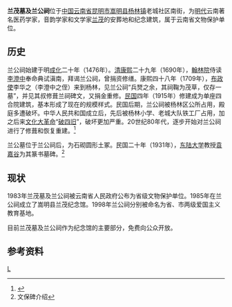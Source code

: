 {{coord|25|12|58.21|N|103|03|43.1|E|region:CN_type:landmark|display=title}}
{{文物保护单位
| 级别 = 省级
| 省区市 = 云南省
| 名称 = 兰茂墓及兰公祠
| 图片 = [[File:嵩明杨林兰公墓.jpg|250px]][[File:嵩明杨林兰公祠.jpg|250px]]
| 编号 = 2-27
| 分类 = 
| 时代 = 
| 所在 = [[昆明市|昆明市]][[嵩明县|嵩明县]]
| 登录 = 1983年公布
| 备注 ={{maplink|frame=yes|plain=yes|type=point|frame-lat=25.21617|frame-long=103.061972|zoom=13|coord={{coord|25.21617|103.061972}}}}
}}
'''兰茂墓及兰公祠'''位于[[中华人民共和国|中国]][[云南省|云南省]][[昆明市|昆明市]][[嵩明县|嵩明县]][[杨林镇_(嵩明县)|杨林镇]]老城社区南街，为[[明代|明代]]云南著名医药学家，音韵学家和文学家[[兰茂|兰茂]]的安葬地和纪念建筑，属于云南省文物保护单位。
==历史==
兰公祠始建于明[[成化|成化]]二十年（1476年）。[[清朝|清]][[康熙|康熙]]二十九年（1690年），[[翰林院|翰林院]]侍读[[李澄中|李澄中]]奉命典试滇南，拜谒兰公祠，曾捐资修缮。康熙四十八年（1709年），[[布政使|布政使]]李华之（李澄中之侄）来到杨林，见兰公祠“兵燹之余，其祠鞠为茂草，仅存一墓”，并见其叔修葺兰祠碑文，又捐金重修。[[中华民国大陆时期|民国]]四年（1915年）修建成为单座四合院建筑，基本形成了现在的规模样式。民国后期，兰公祠被杨林区公所占用，殿庭多遭破坏。中华人民共和国成立后，先后被杨林小学、老城大队铁工厂占用，加之后来[[文化大革命|文化大革命]]“[[破四旧|破四旧]]”，破坏更加严重。20世纪80年代，逐步开始对兰公祠进行了修葺和恢复重建。<ref>{{cite book zh |author=云南省嵩明县县志编纂委员会 |title=《嵩明县志》 |format=M |edition=1 |location=昆明 |publisher=云南人民出版社 |date=1995年8月 |pages=632页 |id= ISBN 7-222-01801-8/K·193|ignore-isbn-error=true}}</ref>

兰公墓位于兰公祠后，为石砌圆形土冢。民国二十年（1931年），[[东陆大学|东陆大学]]教授[[袁嘉谷|袁嘉谷]]为其篆书墓碑。<ref>文保碑介绍</ref>
==现状==
1983年兰茂墓及兰公祠被云南省人民政府公布为省级文物保护单位。1985年在兰公祠成立了嵩明县兰茂纪念馆。1998年兰公祠分别被命名为省、市两级爱国主义教育基地。

目前兰茂墓及兰公祠作为纪念馆的主要部分，免费向公众开放。


==参考资料==
{{reflist}}
[[Category:嵩明县|L]]